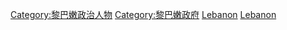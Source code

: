 {{catmore}}
{{Commons cat|Presidents of Lebanon}}
{{Commonscat|Presidents of Lebanon}}

[[Category:黎巴嫩政治人物|Category:黎巴嫩政治人物]]
[[Category:黎巴嫩政府|Category:黎巴嫩政府]]
[[Category:各國國家元首|Lebanon]]
[[Category:欧洲各国总统|Lebanon]]